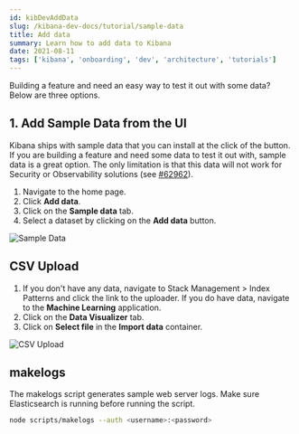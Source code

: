 ```yaml
---
id: kibDevAddData
slug: /kibana-dev-docs/tutorial/sample-data
title: Add data
summary: Learn how to add data to Kibana
date: 2021-08-11
tags: ['kibana', 'onboarding', 'dev', 'architecture', 'tutorials']
---
```


Building a feature and need an easy way to test it out with some data? Below are three options.

## 1. Add Sample Data from the UI

Kibana ships with sample data that you can install at the click of the button. If you are building a feature and need some data to test it out with, sample data is a great option. The only limitation is that this data will not work for Security or Observability solutions (see [#62962](https://github.com/elastic/kibana/issues/62962)).

1. Navigate to the home page.
2. Click **Add data**.
3. Click on the **Sample data** tab.
4. Select a dataset by clicking on the **Add data** button.

![Sample Data](../assets/sample_data.png)

## CSV Upload

1. If you don't have any data, navigate to Stack Management > Index Patterns and click the link to the uploader. If you do have data, navigate to the **Machine Learning** application.
2. Click on the **Data Visualizer** tab.
3. Click on **Select file** in the **Import data** container.

![CSV Upload](../assets/ml_csv_upload.png)

## makelogs

The makelogs script generates sample web server logs. Make sure Elasticsearch is running before running the script.

```sh
node scripts/makelogs --auth <username>:<password>
```
